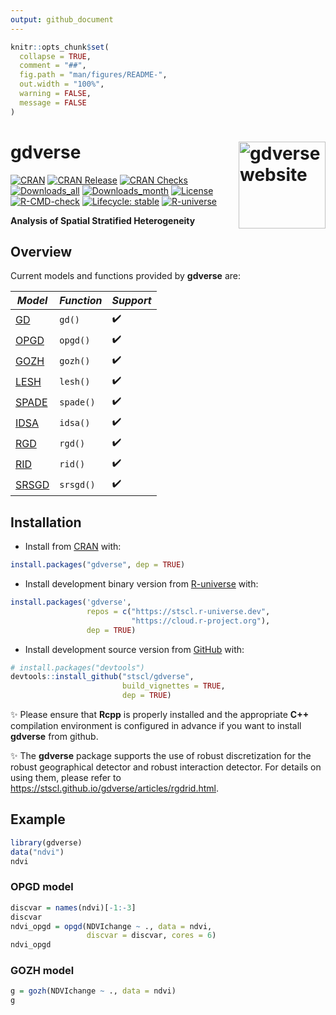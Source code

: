 ```yaml
---
output: github_document
---
```


<!-- README.md is generated from README.Rmd. Please edit that file -->

```r
knitr::opts_chunk$set(
  collapse = TRUE,
  comment = "##",
  fig.path = "man/figures/README-",
  out.width = "100%",
  warning = FALSE,
  message = FALSE
)
```

# gdverse <a href="https://stscl.github.io/gdverse/"><img src="man/figures/logo.png" align="right" height="139" alt="gdverse website" /></a>

<!-- badges: start -->

[![CRAN](https://www.r-pkg.org/badges/version/gdverse)](https://CRAN.R-project.org/package=gdverse)
[![CRAN Release](https://www.r-pkg.org/badges/last-release/gdverse)](https://CRAN.R-project.org/package=gdverse)
[![CRAN Checks](https://badges.cranchecks.info/worst/gdverse.svg)](https://cran.r-project.org/web/checks/check_results_gdverse.html)
[![Downloads_all](https://badgen.net/cran/dt/gdverse?color=orange)](https://CRAN.R-project.org/package=gdverse)
[![Downloads_month](https://cranlogs.r-pkg.org/badges/gdverse)](https://CRAN.R-project.org/package=gdverse)
[![License](https://img.shields.io/badge/license-GPL--3-brightgreen.svg?style=flat)](http://www.gnu.org/licenses/gpl-3.0.html)
[![R-CMD-check](https://github.com/stscl/gdverse/actions/workflows/R-CMD-check.yaml/badge.svg)](https://github.com/stscl/gdverse/actions/workflows/R-CMD-check.yaml)
[![Lifecycle: stable](https://img.shields.io/badge/lifecycle-stable-20b2aa.svg)](https://lifecycle.r-lib.org/articles/stages.html#stable)
[![R-universe](https://stscl.r-universe.dev/badges/gdverse?color=cyan)](https://stscl.r-universe.dev/gdverse)

<!-- badges: end -->

**Analysis of Spatial Stratified Heterogeneity**

## Overview

Current models and functions provided by **gdverse** are:

| *Model* | *Function* | *Support* |
|---------------------|--------------------|------------------|
|[GD](https://doi.org/10.1080/13658810802443457)|`gd()`| ✔️ |
|[OPGD](https://doi.org/10.1080/15481603.2020.1760434)|`opgd()`| ✔️ |
|[GOZH](https://doi.org/10.1016/j.isprsjprs.2022.01.009)|`gozh()`| ✔️ |
|[LESH](https://doi.org/10.1080/17538947.2023.2271883)|`lesh()`| ✔️ |
|[SPADE](https://doi.org/10.1080/13658816.2018.1476693)|`spade()`| ✔️ |
|[IDSA](https://doi.org/10.1080/13658816.2021.1882680)|`idsa()`| ✔️ |
|[RGD](https://doi.org/10.1016/j.jag.2022.102782)|`rgd()`| ✔️ |
|[RID](https://doi.org/10.1016/j.spasta.2024.100814)|`rid()`| ✔️ |
|[SRSGD](https://doi.org/10.1016/j.ins.2021.12.019)|`srsgd()`| ✔️ |

## Installation

- Install from [CRAN](https://CRAN.R-project.org/package=gdverse) with:

``` r
install.packages("gdverse", dep = TRUE)
```

- Install development binary version from [R-universe](https://stscl.r-universe.dev/gdverse) with:

``` r
install.packages('gdverse',
                 repos = c("https://stscl.r-universe.dev",
                           "https://cloud.r-project.org"),
                 dep = TRUE)
```

- Install development source version from [GitHub](https://github.com/stscl/gdverse) with:

``` r
# install.packages("devtools")
devtools::install_github("stscl/gdverse",
                         build_vignettes = TRUE,
                         dep = TRUE)
```

✨ Please ensure that **Rcpp** is properly installed and the appropriate **C++** compilation environment is configured in advance if you want to install **gdverse** from github.

✨ The **gdverse** package supports the use of robust discretization for the robust geographical detector and robust interaction detector. For details on using them, please refer to <https://stscl.github.io/gdverse/articles/rgdrid.html>.

## Example

```r
library(gdverse)
data("ndvi")
ndvi
```

### OPGD model

```r
discvar = names(ndvi)[-1:-3]
discvar
ndvi_opgd = opgd(NDVIchange ~ ., data = ndvi, 
                 discvar = discvar, cores = 6)
ndvi_opgd
```

### GOZH model

```r
g = gozh(NDVIchange ~ ., data = ndvi)
g
```
